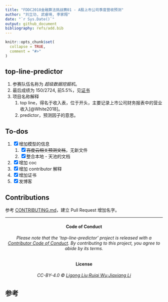 ```yaml
---
title: "FDDC2018金融算法挑战赛01 - A股上市公司季度营收预测"
author: "刘立功, 武睿琦, 李家翔"
date: "`r Sys.Date()`"
output: github_document
bibliography: refs/add.bib
---
```


<!-- README.md is generated from README.Rmd. Please edit that file -->

```r
knitr::opts_chunk$set(
  collapse = TRUE,
  comment = "#>"
)
```
## top-line-predictor

1. 参赛队伍名称为 *超级数据挖掘机*。
1. 最后成绩为 150/2724, 前5.5%，见[证书](refs/certificate.pdf)
1. 项目名称解释
    1. top line，得名于收入表，位于开头，主要记录上市公司财务报表中的营业收入[@White2018]。
    1. predictor，预测因子的意思。


## To-dos

1. [x] 增加模型的信息
    1. [x] ~~百度云相关预测文档~~，无新文件
    1. [x] 整合本地 - 天池的文档
1. [x] 增加 coc
1. [x] 增加 contributor 解释
1. [x] 增加证书
1. [x] 发博客

## Contributions

参考 [CONTRIBUTING.md](.github/CONTRIBUTING.md)，建立 Pull Request 增加名字。

-----

<h4 align="center">

**Code of Conduct**

</h4>

<h6 align="center">

Please note that the 'top-line-predictor' project is released with a
[Contributor Code of Conduct](CODE_OF_CONDUCT.md).
By contributing to this project, you agree to abide by its terms.

</h6>

<h4 align="center">

**License**

</h4>

<h6 align="center">

CC-BY-4.0 © [Ligong Liu;Ruiqi Wu;Jiaxiang Li](LICENSE.md)

</h6>


## 参考 {-}
